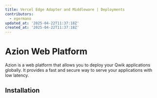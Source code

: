 ```yaml
---
title: Vercel Edge Adapter and Middleware | Deployments
contributors:
  - egermano
updated_at: '2025-04-22T11:37:18Z'
created_at: '2025-04-22T11:37:18Z'
---
```


# Azion Web Platform

Azion is a web platform that allows you to deploy your Qwik applications globally. It provides a fast and secure way to serve your applications with low latency.

## Installation
